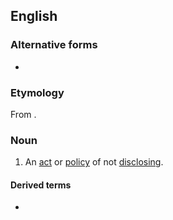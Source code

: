 {{also|non-disclosure}}

==English==

===Alternative forms===
* {{alt|en|non-disclosure}}

===Etymology===
From {{pre|en|non|disclosure}}.

===Noun===
{{en-noun|~}}

# An [[act]] or [[policy]] of not [[disclose|disclosing]].

====Derived terms====
* {{l|en|non-disclosure agreement|nondisclosure agreement}}